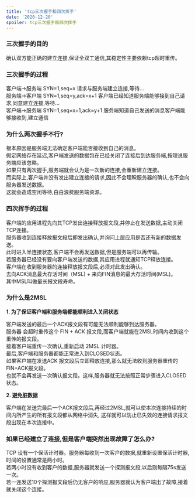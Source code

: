 ```yaml
---
title: 'tcp三次握手和四次挥手'
date: '2020-12-20'
spoiler: tcp三次握手和四次挥手
---
```





### 三次握手的目的

<P style={{background:'lightblue'}}>
 确认双方能正确的建立连接,保证全双工通信,其稳定性主要依赖tcp超时重传。
</P>


### 三次握手的过程

<P style={{background:'#6dd5ed'}}>
客户端->服务端 SYN=1,seq=x 请求与服务端建立连接,等待...<br/>
服务端->客户端 SYN=1,seq=y,ack=x+1 客户端已经知道服务端能够接到自己请求,同意建立连接,等待...<br/>
客户端->服务端 SYN=1,seq=x+1,ack=y+1 服务端知道自己发送的消息客户端能够接收到,建立通信<br/>
</P>


### 为什么两次握手不行?

<P style={{background:'#6dd5ed'}}>
根本原因是服务端无法确定客户端能否接收到自己的消息。<br/>
假定网络存在延迟,客户端发送的数据包在已经关闭了连接后到达服务端,按理说服务端应该忽略。<br/>
如果只有两次握手,服务端就会认为是一次新的连接,会重新建立连接。<br/>
而实际上,客户端并没有发出建立连接的请求,因此不会理睬服务器的确认,也不会向服务器发送数据。<br/>
这就会造成空闲等待,白白浪费服务端资源。
</P>



### 四次挥手的过程


<P style={{background:'#4AC29A'}}>
客户端的应用进程先向其TCP发出连接释放报文段,并停止在发送数据,主动关闭TCP连接。<br/>
服务器收到连接释放报文段后即发出确认,并询问上层应用是否还有新的数据发送。<br/>
此时进入半连接状态,客户端不会再发送数据,但是服务端可以再传输。<br/>
若服务器已经没有要向客户端发送的数据,其应用进程就通知TCP释放连接。<br/>
客户端在收到服务器的连接释放报文段后,必须对此发出确认。<br/>
去向ACK消息最大存活时间（MSL) + 来向FIN消息的最大存活时间(MSL)。<br/>
其中MSL叫做最长报文段寿命。
</P>




### 为什么是2MSL


**1. 为了保证客户端和服务端都能顺利进入关闭状态**

<P style={{background:'#4AC29A'}}>
客户端发送的最后一个ACK报文段有可能无法顺利能够到达服务器。<br/>
服务器 会超时重传这个 FIN + ACK 报文段,而客户端就能在2MSL时间内收到这个重传的报文段。<br/>
接着客户端重传一次确认,重新启动 2MSL 计时器。<br/>
最后,客户端和服务器都能正常进入到CLOSED状态。<br/>
如果客户端在发送ACK 报文段后立即释放连接,那么就无法收到服务器重传的FIN+ACK报文段。<br/>
也就不会再发送一次确认报文段。这样,服务器就无法按照正常步骤进入CLOSED状态。
</P>




**2. 避免脏数据**


<P style={{background:'#BDFFF3#BDFFF3'}}>
客户端在发送完最后一个ACK报文段后,再经过2MSL,就可以使本次连接持续的时间内所产生的所有报文段都从网络中消失,
这样就可以防止已失效的连接请求报文段出现在本次连接中。
</P>






### 如果已经建立了连接,但是客户端突然出现故障了怎么办?


<P >
TCP 设有一个保活计时器。服务器每收到一次客户的数据,就重新设置保活计时器,时间的设置通常是两小时。<br/>
若两小时没有收到客户的数据,服务器就发送一个探测报文段,以后则每隔75s发送一次。<br/>
若一连发送10个探测报文段后仍无客户的响应,服务器就认为客户端出了故障,接着就关闭这个连接。
</P>



